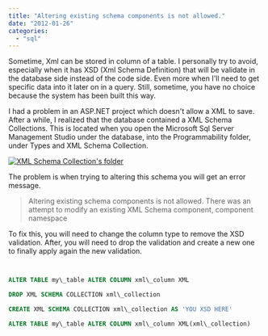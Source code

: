 ```yaml
---
title: "Altering existing schema components is not allowed."
date: "2012-01-26"
categories: 
  - "sql"
---
```


Sometime, Xml can be stored in column of a table. I personally try to avoid, especially when it has XSD (Xml Schema Definition) that will be validate in the database side instead of the code side. Even more when I'll need to get specific data into it later on in a query. Still, sometime, you have no choice because the system has been built this way.

I had a problem in an ASP.NET project which doesn't allow a XML to save. After a while, I realized that the database contained a XML Schema Collections. This is located when you open the Microsoft Sql Server Management Studio under the database, into the Programmability folder, under Types and XML Schema Collection.

[![](http://patrickdesjardins.com/blog/wp-content/uploads/2012/01/Snap-2012-01-26-at-10.35.10-241x400.png "XML Schema Collection's folder")](http://patrickdesjardins.com/blog/altering-existing-schema-components-is-not-allowed/snap-2012-01-26-at-10-35-10)

The problem is when trying to altering this schema you will get an error message.

> Altering existing schema components is not allowed. There was an attempt to modify an existing XML Schema component, component namespace

To fix this, you will need to change the column type to remove the XSD validation. After, you will need to drop the validation and create a new one to finally apply again the new validation.


```sql


ALTER TABLE my\_table ALTER COLUMN xml\_column XML

DROP XML SCHEMA COLLECTION xml\_collection

CREATE XML SCHEMA COLLECTION xml\_collection AS 'YOU XSD HERE'

ALTER TABLE my\_table ALTER COLUMN xml\_column XML(xml\_collection)


```

